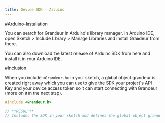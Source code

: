 ```yaml
---
title: Device SDK - Arduino
---
```


#Arduino-Installation

You can search for Grandeur in Arduino's library manager. In Arduino IDE, open Sketch > Include Library > Manage Libraries and install Grandeur from there.

You can also download the latest release of Arduino SDK from here and install it in your Arduino IDE.

#Inclusion

When you include `<Grandeur.h>` in your sketch, a global object grandeur is created right away which you can use to give the SDK your project's API Key and your device access token so it can start connecting with Grandeur (more on it in the next step).

```cpp
#include <Grandeur.h>

// **RESULT**
// Includes the SDK in your sketch and defines the global object grandeur.

```
